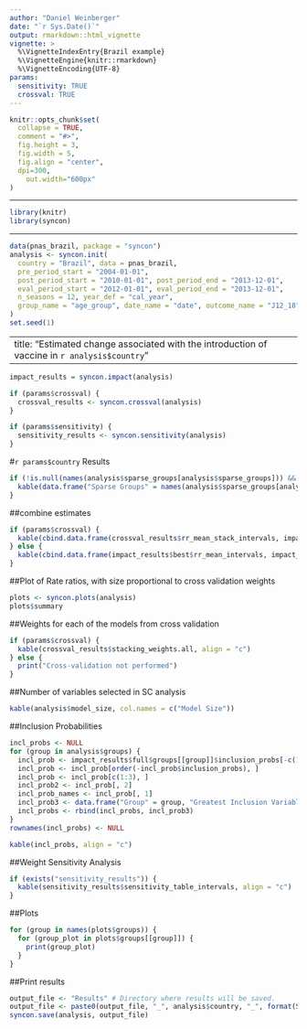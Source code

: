 ```yaml
---
author: "Daniel Weinberger"
date: "`r Sys.Date()`"
output: rmarkdown::html_vignette
vignette: >
  %\VignetteIndexEntry{Brazil example}
  %\VignetteEngine{knitr::rmarkdown}
  %\VignetteEncoding{UTF-8}
params:
  sensitivity: TRUE
  crossval: TRUE
---
```


```r
knitr::opts_chunk$set(
  collapse = TRUE,
  comment = "#>",
  fig.height = 3,
  fig.width = 5,
  fig.align = "center", 
  dpi=300, 
	out.width="600px"
)
```

---

```r
library(knitr)
library(syncon)
```

---

```r
data(pnas_brazil, package = "syncon")
analysis <- syncon.init(
  country = "Brazil", data = pnas_brazil,
  pre_period_start = "2004-01-01", 
  post_period_start = "2010-01-01", post_period_end = "2013-12-01",
  eval_period_start = "2012-01-01", eval_period_end = "2013-12-01",
  n_seasons = 12, year_def = "cal_year",
  group_name = "age_group", date_name = "date", outcome_name = "J12_18", denom_name = "ach_noj"
)
set.seed(1)
```

---
title: "Estimated change associated with the introduction of vaccine in `r analysis$country`"
---

```r
impact_results = syncon.impact(analysis)
```

```r
if (params$crossval) {
  crossval_results <- syncon.crossval(analysis)
}
```

```r
if (params$sensitivity) {
  sensitivity_results <- syncon.sensitivity(analysis)
}
```


#`r params$country` Results

```r
if (!is.null(names(analysis$sparse_groups[analysis$sparse_groups])) && length(names(analysis$sparse_groups[analysis$sparse_groups])) != 0) {
  kable(data.frame("Sparse Groups" = names(analysis$sparse_groups[analysis$sparse_groups]), check.names = FALSE), align = "c")
}
```

##combine estimates
```r
if (params$crossval) {
  kable(cbind.data.frame(crossval_results$rr_mean_stack_intervals, impact_results$full$rr_mean_intervals, impact_results$time$rr_mean_intervals, impact_results$time_no_offset$rr_mean_intervals, impact_results$its$rr_mean_intervals, impact_results$pca$rr_mean_intervals), align = "c")
} else {
  kable(cbind.data.frame(impact_results$best$rr_mean_intervals, impact_results$full$rr_mean_intervals, impact_results$time$rr_mean_intervals, impact_results$time_no_offset$rr_mean_intervals, impact_results$its$rr_mean_intervals, impact_results$pca$rr_mean_intervals), align = "c")
}
```

##Plot of Rate ratios, with size proportional to cross validation weights
```r
plots <- syncon.plots(analysis)
plots$summary
```

##Weights for each of the models from cross validation
```r
if (params$crossval) {
  kable(crossval_results$stacking_weights.all, align = "c")
} else {
  print("Cross-validation not performed")
}
```
  
##Number of variables selected in SC analysis
```r
kable(analysis$model_size, col.names = c("Model Size"))
```

##Inclusion Probabilities
```r
incl_probs <- NULL
for (group in analysis$groups) {
  incl_prob <- impact_results$full$groups[[group]]$inclusion_probs[-c(1:(analysis$n_seasons - 1)), ]
  incl_prob <- incl_prob[order(-incl_prob$inclusion_probs), ]
  incl_prob <- incl_prob[c(1:3), ]
  incl_prob2 <- incl_prob[, 2]
  incl_prob_names <- incl_prob[, 1]
  incl_prob3 <- data.frame("Group" = group, "Greatest Inclusion Variable" = incl_prob_names[1], "Greatest Inclusion Probability" = incl_prob2[1], "Second Greatest Inclusion Variable" = incl_prob_names[2], "Second Greatest Inclusion Probability" = incl_prob2[2], "Third Greatest Inclusion Variable" = incl_prob_names[3], "Third Greatest Inclusion Probability" = incl_prob2[3], check.names = FALSE)
  incl_probs <- rbind(incl_probs, incl_prob3)
}
rownames(incl_probs) <- NULL
```

```r
kable(incl_probs, align = "c")
```

##Weight Sensitivity Analysis
```r
if (exists("sensitivity_results")) {
  kable(sensitivity_results$sensitivity_table_intervals, align = "c")
}
```


##Plots
```r
for (group in names(plots$groups)) {
  for (group_plot in plots$groups[[group]]) {
    print(group_plot)
  }
}
```

##Print results
```r
output_file <- "Results" # Directory where results will be saved.
output_file <- paste0(output_file, "_", analysis$country, "_", format(Sys.time(), "%Y-%m-%d-%H%M%S"), ".Rds")
syncon.save(analysis, output_file)
```
